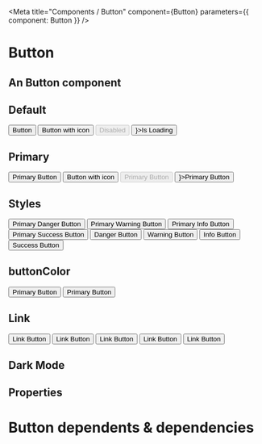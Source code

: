 

<Meta title="Components / Button" component={Button} parameters={{ component: Button }} />

# Button

## An Button component 

## Default
<Preview>
    <Button>Button</Button>
    <Button icon='exclamation-circle'>Button with icon</Button>
    <Button disabled>Disabled</Button>
    <Button isLoading loadingIcon={<FontAwesomeIcon spin icon="spinner"/>}>Is Loading</Button>
</Preview>

## Primary

<Preview>
    <Button primary>Primary Button</Button>
    <Button primary icon='exclamation-circle'>Button with icon</Button>
    <Button disabled primary>Primary Button</Button>
    <Button primary isLoading loadingIcon={<FontAwesomeIcon spin icon="spinner"/>}>Primary Button</Button>
</Preview>


## Styles

<Preview>
    <Button fcStyle="danger" icon="no-entry-circle" primary>Primary Danger Button</Button>
    <Button fcStyle="warning" icon="exclamation-circle" primary>Primary Warning Button</Button>
    <Button fcStyle="info" icon="info-circle"primary>Primary Info Button</Button>
    <Button fcStyle="success" icon="check-circle" primary>Primary Success Button</Button>
</Preview>


<Preview>
    <Button fcStyle="danger" icon="no-entry-circle">Danger Button</Button>
    <Button fcStyle="warning" icon="exclamation-circle">Warning Button</Button>
    <Button fcStyle="info" icon="info-circle">Info Button</Button>
    <Button fcStyle="success" icon="check-circle">Success Button</Button>
</Preview>

## buttonColor

<Preview>
    <Button buttonColor="tomato" primary>Primary Button</Button>
    <Button buttonColor="tomato">Primary Button</Button>
</Preview>


## Link

<Preview>
    <Button as="a" href="http://google.ca" target="_blank">Link Button</Button>
    <Button as="a" fcStyle="danger" icon="no-entry-circle">Link Button</Button>
    <Button as="a" fcStyle="warning" icon="exclamation-circle">Link Button</Button>
    <Button as="a" fcStyle="info" icon="info-circle">Link Button</Button>
    <Button as="a" fcStyle="success" icon="check-circle">Link Button</Button>
</Preview>

## Dark Mode

<ButtonDarkMode />

## Properties

<Props of={Button} />


# Button dependents & dependencies
<DependenciesTable titleDependencies='Dependencies' titleDependents='Dependents' of={Button} />

